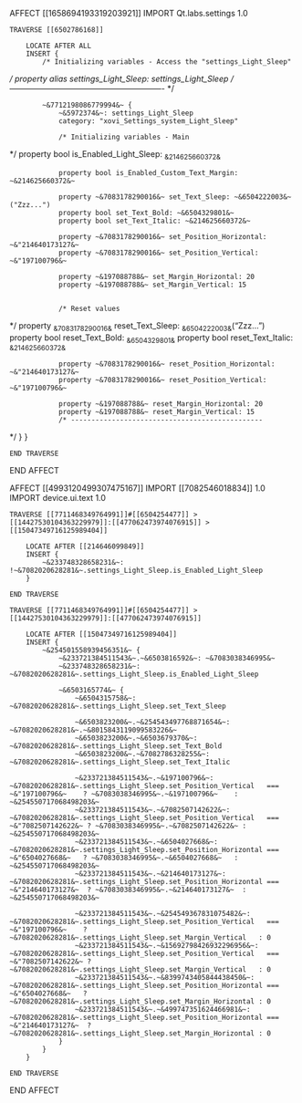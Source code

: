AFFECT [[1658694193319203921]]
    IMPORT Qt.labs.settings 1.0

    TRAVERSE [[6502786168]]

        LOCATE AFTER ALL
        INSERT {
            /* Initializing variables - Access the "settings_Light_Sleep"*/
            property alias settings_Light_Sleep: settings_Light_Sleep
            /* ----------------------------------------------------------*/

            ~&7712198086779994&~ {
                ~&5972374&~: settings_Light_Sleep
                category: "xovi_Settings_system_Light_Sleep"

                /* Initializing variables - Main*/
                property bool is_Enabled_Light_Sleep: ~&214625660372&~

                property bool is_Enabled_Custom_Text_Margin: ~&214625660372&~

                property ~&7083178290016&~ set_Text_Sleep: ~&6504222003&~("Zzz...")
                property bool set_Text_Bold: ~&6504329801&~
                property bool set_Text_Italic: ~&214625660372&~

                property ~&7083178290016&~ set_Position_Horizontal: ~&"214640173127&~
                property ~&7083178290016&~ set_Position_Vertical: ~&"197100796&~

                property ~&197088788&~ set_Margin_Horizontal: 20
                property ~&197088788&~ set_Margin_Vertical: 15


                /* Reset values*/
                property ~&7083178290016&~ reset_Text_Sleep: ~&6504222003&~("Zzz...")
                property bool reset_Text_Bold: ~&6504329801&~
                property bool reset_Text_Italic: ~&214625660372&~

                property ~&7083178290016&~ reset_Position_Horizontal: ~&"214640173127&~
                property ~&7083178290016&~ reset_Position_Vertical: ~&"197100796&~

                property ~&197088788&~ reset_Margin_Horizontal: 20
                property ~&197088788&~ reset_Margin_Vertical: 15
                /* -----------------------------------------------*/
            }
        }

    END TRAVERSE

END AFFECT


AFFECT [[4993120499307475167]]
    IMPORT [[7082546018834]] 1.0
    IMPORT device.ui.text 1.0

    TRAVERSE [[7711468349764991]]#[[6504254477]] > [[14427530104363229979]]:[[477062473974076915]] > [[15047349716125989404]]

        LOCATE AFTER [[214646099849]]
        INSERT {
            ~&233748328658231&~: !~&7082020628281&~.settings_Light_Sleep.is_Enabled_Light_Sleep
        }

    END TRAVERSE

    TRAVERSE [[7711468349764991]]#[[6504254477]] > [[14427530104363229979]]:[[477062473974076915]]

        LOCATE AFTER [[15047349716125989404]]
        INSERT {
            ~&254501558939456351&~ {
                ~&233721384511543&~.~&6503816592&~: ~&7083038346995&~
                ~&233748328658231&~: ~&7082020628281&~.settings_Light_Sleep.is_Enabled_Light_Sleep

                ~&6503165774&~ {
                    ~&6504315758&~: ~&7082020628281&~.settings_Light_Sleep.set_Text_Sleep

                    ~&6503823200&~.~&254543497768871654&~: ~&7082020628281&~.~&8015843119099583226&~
                    ~&6503823200&~.~&6503679370&~: ~&7082020628281&~.settings_Light_Sleep.set_Text_Bold
                    ~&6503823200&~.~&7082786328255&~: ~&7082020628281&~.settings_Light_Sleep.set_Text_Italic
                    
                    ~&233721384511543&~.~&197100796&~:    ~&7082020628281&~.settings_Light_Sleep.set_Position_Vertical   === ~&"197100796&~    ? ~&7083038346995&~.~&197100796&~    : ~&254550717068498203&~
                    ~&233721384511543&~.~&7082507142622&~: ~&7082020628281&~.settings_Light_Sleep.set_Position_Vertical   === ~&"7082507142622&~ ? ~&7083038346995&~.~&7082507142622&~ : ~&254550717068498203&~
                    ~&233721384511543&~.~&6504027668&~:   ~&7082020628281&~.settings_Light_Sleep.set_Position_Horizontal === ~&"6504027668&~   ? ~&7083038346995&~.~&6504027668&~   : ~&254550717068498203&~
                    ~&233721384511543&~.~&214640173127&~:  ~&7082020628281&~.settings_Light_Sleep.set_Position_Horizontal === ~&"214640173127&~  ? ~&7083038346995&~.~&214640173127&~  : ~&254550717068498203&~

                    ~&233721384511543&~.~&254549367831075482&~:    ~&7082020628281&~.settings_Light_Sleep.set_Position_Vertical   === ~&"197100796&~    ? ~&7082020628281&~.settings_Light_Sleep.set_Margin_Vertical   : 0
                    ~&233721384511543&~.~&15692798426932296956&~: ~&7082020628281&~.settings_Light_Sleep.set_Position_Vertical   === ~&"7082507142622&~ ? ~&7082020628281&~.settings_Light_Sleep.set_Margin_Vertical   : 0
                    ~&233721384511543&~.~&8399743405844438450&~:   ~&7082020628281&~.settings_Light_Sleep.set_Position_Horizontal === ~&"6504027668&~   ? ~&7082020628281&~.settings_Light_Sleep.set_Margin_Horizontal : 0
                    ~&233721384511543&~.~&499747351624466981&~:  ~&7082020628281&~.settings_Light_Sleep.set_Position_Horizontal === ~&"214640173127&~  ? ~&7082020628281&~.settings_Light_Sleep.set_Margin_Horizontal : 0
                }
            }
        }

    END TRAVERSE

END AFFECT
